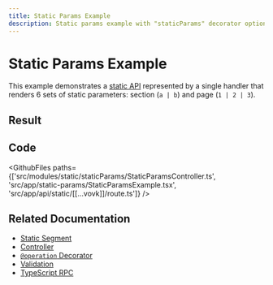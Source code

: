 ```yaml
---
title: Static Params Example
description: Static params example with "staticParams" decorator option
---
```



# Static Params Example

This example demonstrates a [static API](https://vovk.dev/segment/static) represented by a single handler that renders 6 sets of static parameters: section (`a | b`) and page (`1 | 2 | 3`).

## Result

<Example>
  <StaticParamsExample />
</Example>

## Code

<GithubFiles
  paths={['src/modules/static/staticParams/StaticParamsController.ts', 'src/app/static-params/StaticParamsExample.tsx', 'src/app/api/static/[[...vovk]]/route.ts']}
/>


## Related Documentation

- [Static Segment](https://vovk.dev/segment/static)
- [Controller](https://vovk.dev/controller)
- [`@operation` Decorator](https://vovk.dev/openapi)
- [Validation](https://vovk.dev/validation/introduction)
- [TypeScript RPC](https://vovk.dev/typescript)